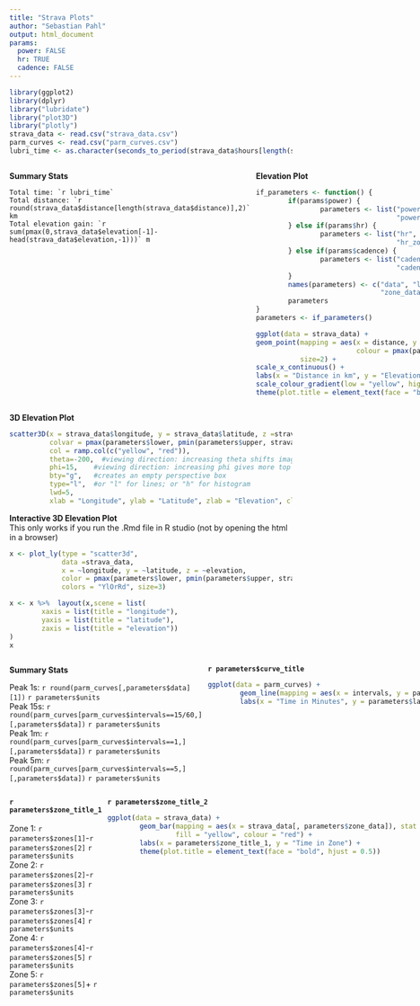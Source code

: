 ```yaml
---
title: "Strava Plots"
author: "Sebastian Pahl"
output: html_document
params:
  power: FALSE
  hr: TRUE
  cadence: FALSE
---
```


```r
library(ggplot2)
library(dplyr)
library("lubridate")
library("plot3D")
library("plotly")
strava_data <- read.csv("strava_data.csv")
parm_curves <- read.csv("parm_curves.csv")
lubri_time <- as.character(seconds_to_period(strava_data$hours[length(strava_data$hours)]*60*60))
```

:::: {style="display: grid; grid-template-columns: 1.3fr 2fr; grid-column-gap: 10px;"}

::: {}
**Summary Stats**

```
Total time: `r lubri_time`
Total distance: `r round(strava_data$distance[length(strava_data$distance)],2)` km
Total elevation gain: `r sum(pmax(0,strava_data$elevation[-1]-head(strava_data$elevation,-1)))` m
```
:::

::: {}
**Elevation Plot**

```r
if_parameters <- function() {
        if(params$power) {
                parameters <- list("power", 100, 300, "Power in watts", "watts", "Power Curve", 
                                   "power_zone" ,"Power Zones", "Time in Power Zones", c(0, 150, 200, 300, 400))
        } else if(params$hr) {
                parameters <- list("hr", 110, 160, "Heart rate in bpm", "bpm", "Heart Rate Curve", 
                                   "hr_zone" ,"Heart Rate Zones", "Time in Heart Rate Zones", c(0, 110, 135, 150, 165))
        } else if(params$cadence) {
                parameters <- list("cadence", 70, 90, "Cadence in rpm", "rpm", "Cadence Curve", 
                                   "cadence_zone" ,"Cadence Zones", "Time in Cadence Zones", c(0, 70, 80, 90, 100))
        } 
        names(parameters) <- c("data", "lower", "upper", "label", "units", "curve_title", 
                               "zone_data", "zone_title_1", "zone_title_2", "zones")
        parameters
}
parameters <- if_parameters()

ggplot(data = strava_data) +
geom_point(mapping = aes(x = distance, y = elevation, 
                         colour = pmax(parameters$lower, pmin(parameters$upper, strava_data[,parameters$data]))), 
           size=2) +
scale_x_continuous() +
labs(x = "Distance in km", y = "Elevation in meters", colour = parameters$label) +
scale_colour_gradient(low = "yellow", high = "red", na.value = NA) +
theme(plot.title = element_text(face = "bold", hjust = 0.5))

```
:::

::::

**3D Elevation Plot**\

```r
scatter3D(x = strava_data$longitude, y = strava_data$latitude, z =strava_data$elevation,
          colvar = pmax(parameters$lower, pmin(parameters$upper, strava_data[,parameters$data])),
          col = ramp.col(c("yellow", "red")),
          theta=-200,  #viewing direction: increasing theta shifts image to the left 
          phi=15,    #viewing direction: increasing phi gives more top view
          bty="g",   #creates an empty perspective box
          type="l",  #or "l" for lines; or "h" for histogram
          lwd=5,
          xlab = "Longitude", ylab = "Latitude", zlab = "Elevation", clab = parameters$label)
```

**Interactive 3D Elevation Plot**\
This only works if you run the .Rmd file in R studio (not by opening the html in a browser)

```r
x <- plot_ly(type = "scatter3d",
             data =strava_data, 
             x = ~longitude, y = ~latitude, z = ~elevation, 
             color = pmax(parameters$lower, pmin(parameters$upper, strava_data[,parameters$data])),
             colors = "YlOrRd", size=3)

x <- x %>%  layout(x,scene = list(
        xaxis = list(title = "longitude"),
        yaxis = list(title = "latitude"),
        zaxis = list(title = "elevation"))
)
x
```



:::: {style="display: grid; grid-template-columns: 1.3fr 2fr; grid-column-gap: 10px;"}

::: {}

**Summary Stats**

Peak 1s: `r round(parm_curves[,parameters$data][1])` `r parameters$units`\
Peak 15s: `r round(parm_curves[parm_curves$intervals==15/60,][,parameters$data])` `r parameters$units`\
Peak 1m: `r round(parm_curves[parm_curves$intervals==1,][,parameters$data])` `r parameters$units`\
Peak 5m: `r round(parm_curves[parm_curves$intervals==5,][,parameters$data])` `r parameters$units`\

:::
        
::: {}

**`r parameters$curve_title`**
        
```r

ggplot(data = parm_curves) +
        geom_line(mapping = aes(x = intervals, y = parm_curves[,parameters$data]), colour = "Red", size = 1.2) +
        labs(x = "Time in Minutes", y = parameters$label)

```
:::

::::



:::: {style="display: grid; grid-template-columns: 1fr 2fr; grid-column-gap: 10px;"}

::: {}

**`r parameters$zone_title_1`**\
\
Zone 1: `r parameters$zones[1]`-`r parameters$zones[2]` `r parameters$units`\
Zone 2: `r parameters$zones[2]`-`r parameters$zones[3]` `r parameters$units`\
Zone 3: `r parameters$zones[3]`-`r parameters$zones[4]` `r parameters$units`\
Zone 4: `r parameters$zones[4]`-`r parameters$zones[5]` `r parameters$units`\
Zone 5: `r parameters$zones[5]`+ `r parameters$units`\

:::
        
::: {}

**`r parameters$zone_title_2`**\
        
```r
ggplot(data = strava_data) +
        geom_bar(mapping = aes(x = strava_data[, parameters$zone_data]), stat = "count", 
                 fill = "yellow", colour = "red") +
        labs(x = parameters$zone_title_1, y = "Time in Zone") +
        theme(plot.title = element_text(face = "bold", hjust = 0.5))
```
:::
        
::::

